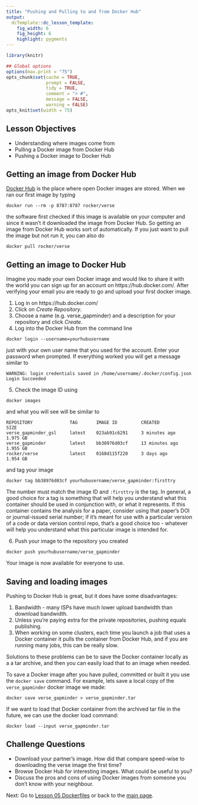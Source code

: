 ```yaml
---
title: "Pushing and Pulling to and from Docker Hub"
output:
  dcTemplate::dc_lesson_template:
    fig_width: 6
    fig_height: 6
    highlight: pygments
---
```



```r
library(knitr)

## Global options
options(max.print = "75")
opts_chunk$set(cache = TRUE,
               prompt = FALSE,
               tidy = TRUE,
               comment = "> #",
               message = FALSE,
               warning = FALSE)
opts_knit$set(width = 75)
```

## Lesson Objectives

- Understanding where images come from
- Pulling a Docker image from Docker Hub
- Pushing a Docker image to Docker Hub


## Getting an image from Docker Hub
[Docker Hub](https://hub.docker.com/) is the place where open Docker images are stored. 
When we ran our first image by typing
```{}
docker run --rm -p 8787:8787 rocker/verse

```
the software first checked if this image is available on your computer and since it wasn't it 
downloaded the image from Docker Hub. So getting an image from Docker Hub works sort of automatically.
If you just want to pull the image but not run it, you can also do
```{}
docker pull rocker/verse

```



## Getting an image to Docker Hub
Imagine you made your own Docker image and would like to share it with the world you can sign up for an
account on https://hub.docker.com/. After verifying your email you are ready to go and upload your first
docker image.

1. Log in on https://hub.docker.com/
2. Click on *Create Repository*.
3. Choose a name (e.g. verse_gapminder) and a description for your repository and click *Create*.
4. Log into the Docker Hub from the command line
```{}
docker login --username=yourhubusername 
```
just with your own user name that you used for the account.
Enter your password when prompted. If everything worked you will get a message similar to
```{}
WARNING: login credentials saved in /home/username/.docker/config.json
Login Succeeded
```
5. Check the image ID using
```{}
docker images
```
and what you will see will be similar to   

```{}
REPOSITORY              TAG       IMAGE ID         CREATED           SIZE
verse_gapminder_gsl     latest    023ab91c6291     3 minutes ago     1.975 GB
verse_gapminder         latest    bb38976d03cf     13 minutes ago    1.955 GB
rocker/verse            latest    0168d115f220     3 days ago        1.954 GB

```
and tag your image

```{}
docker tag bb38976d03cf yourhubusername/verse_gapminder:firsttry
```
The number must match the image ID and `:firsttry` is the tag. In general, a good choice for a tag is something that will help you understand what this container should be used in conjunction with, or what it represents. If this container contains the analysis for a paper, consider using that paper's DOI or journal-issued serial number; if it's meant for use with a particular version of a code or data version control repo, that's a good choice too - whatever will help you understand what this particular image is intended for.

6. Push your image to the repository you created
```{}
docker push yourhubusername/verse_gapminder
```

Your image is now available for everyone to use.


## Saving and loading images

Pushing to Docker Hub is great, but it does have some disadvantages:

1. Bandwidth - many ISPs have much lower upload bandwidth than download bandwidth. 
2. Unless you're paying extra for the private repositories, pushing equals publishing.
3. When working on some clusters, each time you launch a job that uses a Docker container it pulls the container from Docker Hub, and if you are running many jobs, this can be really slow.

Solutions to these problems can be to save the Docker container locally as a a tar archive, and then you can easily load that
to an image when needed. 

To save a Docker image after you have pulled, committed or built it you use the `docker save` command. For example, lets save a local copy of the `verse_gapminder` docker image we made:

~~~
docker save verse_gapminder > verse_gapminder.tar
~~~

If we want to load that Docker container from the archived tar file in the future, we can use the docker load command:

~~~
docker load --input verse_gapminder.tar
~~~

## Challenge Questions 

- Download your partner's image. How did that compare speed-wise to downloading 
the verse image the first time? 
- Browse Docker Hub for interesting images. What could be useful to you?
- Discuss the pros and cons of using Docker images from someone you don't
know with your neighbour.


Next: Go to [Lesson 05 Dockerfiles](05-dockerfiles.html) or back to the 
[main page](http://ropenscilabs.github.io/r-docker-tutorial/).

